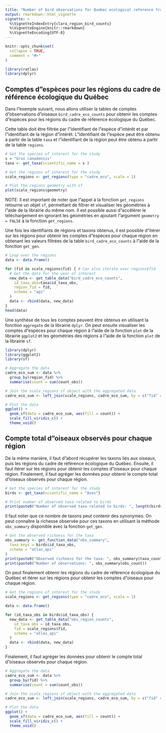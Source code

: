 ```yaml
---
title: "Number of bird observations for Quebec ecological reference framework regions"
output: rmarkdown::html_vignette
vignette: >
  %\VignetteIndexEntry{clara_region_bird_counts}
  %\VignetteEngine{knitr::rmarkdown}
  %\VignetteEncoding{UTF-8}
---
```


```r
knitr::opts_chunk$set(
  collapse = TRUE,
  comment = "#>"
)
```

```r
library(ratlas)
library(dplyr)
```

## Comptes d"espèces pour les régions du cadre de référence écologique du Québec

Dans l"exemple suivant, nous allons utiliser la tables de comptes d"observations d"oiseaux `bird_cadre_eco_counts` pour obtenir les comptes d"espèces pour les régions du cadre de référence écologique du Québec.

Cette table doit être filtrée par l"identifiant de l"espèce d"intérêt et par l"identifiant de la région d"intérêt. L"identifiant de l"espèce peut être obtenu à partir de la table `taxa` et l"identifiant de la région peut être obtenu à partir de la table `regions`.

```r
# Get the species of interest for the study
s = "Grus canadensis"
taxa <- get_taxa(scientific_name = s )

# Get the regions of interest for the study
scale_regions <- get_regions(type = "cadre_eco", scale = 1)

# Plot the regions geometry with sf
plot(scale_regions$geometry)
```

NOTE: Il est important de noter que l"appel à la fonction `get_regions` retourne un objet `sf`, permettant de filtrer et visualiser les géométries à l"aide de la librairie du même nom. Il est possible aussi d"accélérer le téléchargement en ignorant les géométries en ajoutant l"argument `geometry = FALSE` à la fonction `get_regions`.

Une fois les identifiants de régions et taxons obtenus, il est possible d"itérer sur les régions pour obtenir les comptes d"espèces pour chaque région en obtenant les valeurs filtrées de la table `bird_cadre_eco_counts` à l"aide de la fonction `get_gen`.

```r
# Loop over the regions
data <- data.frame()

for (fid in scale_regions$fid) { # Can also iterate over regions$fid
  # Get the data for the year of interest
  new_data <- get_table_data("bird_cadre_eco_counts",
    id_taxa_obs=taxa$id_taxa_obs,
    region_fid = fid,
    schema = "api"
  )
  data <- rbind(data, new_data)
}
head(data)
```

Une synthèse de tous les comptes peuvent être obtenus en utilisant la fonction `aggregate` de la librairie `dplyr`. On peut ensuite visualiser les comptes d"espèces pour chaque région à l"aide de la fonction `plot` de la librairie `ggplot2` et les géométries des régions à l"aide de la fonction `plot` de la librairie `sf`.

```r
library(dplyr)
library(ggplot2)
library(sf)

# Aggregate the data
cadre_eco_sum <- data %>%
  group_by(region_fid) %>%
  summarise(count = sum(count_obs))

# Join the scale_regions sf object with the aggregated data
cadre_eco_sum <- left_join(scale_regions, cadre_eco_sum, by = c("fid" = "region_fid"))

# Plot the data
ggplot() +
  geom_sf(data = cadre_eco_sum, aes(fill = count)) +
  scale_fill_viridis_c() +
  theme_void()
```

## Compte total d"oiseaux observés pour chaque région

De la même manière, il faut d"abord récupérer les taxons liés aux oiseaux, puis les régions du cadre de référence écologique du Québec. Ensuite, il faut itérer sur les régions pour obtenir les comptes d"oiseaux pour chaque région. Finalement, il faut agréger les données pour obtenir le compte total d"oiseaux observés pour chaque région.

```r
# Get the species of interest for the study
birds <- get_taxa(scientific_name = "Aves")

# Print number of observed taxa related to birds
print(paste0("Number of observed taxa related to birds: ", length(birds$id_taxa_obs)))
```

Il faut noter que ce nombre de taxons peut contenir des synonymes. On peut connaître la richesse observée pour ces taxons en utilisant la méthode `obs_summary` disponible avec la fonction `get_gen`.

```r
# Get the observed richness for the taxa
obs_summary <- get_function_data("obs_summary",
  taxa_keys = birds$id_taxa_obs,
  schema = "atlas_api"
)
print(paste0("Observed richness for the taxa: ", obs_summary$taxa_count))
print(paste0("Number of observations: ", obs_summary$obs_count))
```

On peut finalement obtenir les régions du cadre de référence écologique du Québec et itérer sur les régions pour obtenir les comptes d"oiseaux pour chaque région.

```r
# Get the regions of interest for the study
scale_regions <- get_regions(type = "cadre_eco", scale = 1)

data <- data.frame()

for (id_taxa_obs in birds$id_taxa_obs) {
  new_data <- get_table_data("obs_region_counts",
    id_taxa_obs = id_taxa_obs,
    fid = scale_regions$fid,
    schema = "atlas_api"
  )
  data <- rbind(data, new_data)
}
```

Finalement, il faut agréger les données pour obtenir le compte total d"oiseaux observés pour chaque région.

```r
# Aggregate the data
cadre_eco_sum <- data %>%
  group_by(fid) %>%
  summarise(count = sum(count_obs))

# Join the scale_regions sf object with the aggregated data
cadre_eco_sum <- left_join(scale_regions, cadre_eco_sum, by = c("fid" = "fid"))

# Plot the data
ggplot() +
  geom_sf(data = cadre_eco_sum, aes(fill = count)) +
  scale_fill_viridis_c() +
  theme_void()
```
